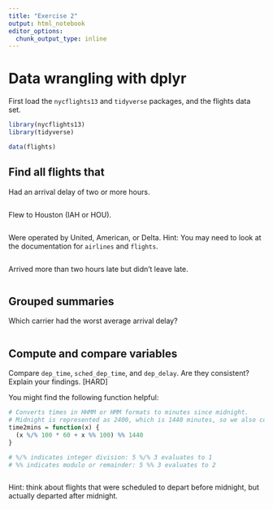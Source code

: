 ```yaml
---
title: "Exercise 2"
output: html_notebook
editor_options: 
  chunk_output_type: inline
---
```


# Data wrangling with dplyr

First load the `nycflights13` and `tidyverse` packages, and the flights data set.

```r
library(nycflights13)
library(tidyverse)

data(flights)
```

## Find all flights that

Had an arrival delay of two or more hours.

```r

```

Flew to Houston (IAH or HOU).

```r

```

Were operated by United, American, or Delta. Hint: You may need to look at the documentation for `airlines` and `flights`.

```r

```

Arrived more than two hours late but didn't leave late.

```r

```

## Grouped summaries

Which carrier had the worst average arrival delay?

```r

```

## Compute and compare variables

Compare `dep_time`, `sched_dep_time`, and `dep_delay`. Are they consistent? Explain your findings. [HARD]

You might find the following function helpful:

```r
# Converts times in HHMM or HMM formats to minutes since midnight.
# Midnight is represented as 2400, which is 1440 minutes, so we also convert 1440 to 0.
time2mins = function(x) {
  (x %/% 100 * 60 + x %% 100) %% 1440
}

# %/% indicates integer division: 5 %/% 3 evaluates to 1
# %% indicates modulo or remainder: 5 %% 3 evaluates to 2
```

```r

```

Hint: think about flights that were scheduled to depart before midnight, but actually departed after midnight.
